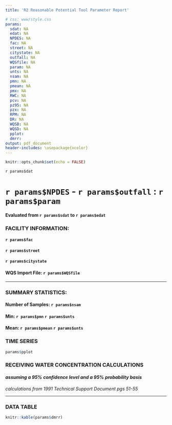 ```yaml
---
title: 'R2 Reasonable Potential Tool Parameter Report'

# css: www/style.css
params:
  sdat: NA
  edat: NA
  NPDES: NA
  fac: NA
  street: NA
  citystate: NA
  outfall: NA
  WQSfile: NA
  param: NA
  unts: NA
  nsam: NA
  pmn: NA
  pmean: NA
  pmx: NA
  RWC: NA
  pcv: NA
  pz95: NA
  pzx: NA
  RPM: NA
  DR: NA
  WQSB: NA
  WQSD: NA
  pplot:
  dmrr:
output: pdf_document
header-includes: \usepackage{xcolor}
---
```


```r
knitr::opts_chunk$set(echo = FALSE)
```

\definecolor{maxcolor}{RGB}{223,194,125}
\definecolor{sbcolor}{RGB}{191,129,45}
\definecolor{sdcolor}{RGB}{140,81,10}
\definecolor{rwccolor}{RGB}{84,48,5}

`r params$dat`

# **`r params$NPDES` - `r params$outfall` : `r params$param`**

#### Evaluated from `r params$sdat` to `r params$edat`


### **FACILITY INFORMATION: **  

#### `r params$fac`
#### `r params$street`
#### `r params$citystate`

#### WQS Import File: `r params$WQSfile`

***
### **SUMMARY STATISTICS:**
#### Number of Samples: `r params$nsam`
#### Min: `r params$pmn` `r params$unts`
#### Mean: `r params$pmean` `r params$unts`
#### \textcolor{maxcolor}{Max: `r params$pmx` `r params$unts`}
#### \textcolor{sbcolor}{WQS - SB: `r params$WQSB` `r params$unts`}
#### \textcolor{sdcolor}{WQS - SD: `r params$WQSD` `r params$unts`}
#### \textcolor{rwccolor}{RWC: `r params$RWC` `r params$unts`}


### **TIME SERIES**
```r
params$pplot
```

\newpage

### **RECEIVING WATER CONCENTRATION CALCULATIONS**
#### *assuming a 95% confidence level and a 95% probability basis*\
*calculations from 1991 Technical Support Document pgs 51-55*
\
\begin{align*}
Number of samples & = n\\
Maximum effluent concentration & = max\\
Dilution Ratio & = DR\\
Coefficient of Variation (CV) & = S_{n}/\mu or 0.6 when n \le 10\\
Z-statistic & = Z_{x}\\
RPM & = \displaystyle \frac{exp(Z_{95}\ln(1 + CV^{2})^{0.5} - 0.5\ln(1 + CV^{2}))}{exp(Z_{x}\ln(1 + CV^{2})^{0.5} - 0.5\ln(1 + CV^{2}))}\\
RWC & = maximum effluent concentration * RPM * Dilution Ratio\\
\\
n & = `r params$nsam`\\
max & = `r params$pmx`\\
DR & = `r params$DR`\\
CV & = `r params$pcv`\\
Z_{95} & = `r params$pz95`\\
Z_{x} & = `r params$pzx`\\
\\
RPM & = \displaystyle \frac{exp(`r params$pz95`\ln(1 + `r params$pcv`^{2})^{0.5} - 0.5\ln(1 + `r params$pcv`^{2}))}{exp(`r params$pzx`\ln(1 + `r params$pcv`^{2})^{0.5} - 0.5\ln(1 + `r params$pcv`^{2}))}\\
 & = `r params$RPM`\\
 \\
RWC & = `r params$pmx` * `r params$RPM` * `r params$DR`\\
 & = `r params$RWC`
\end{align*}

***

\newpage

### **DATA TABLE**
```r
knitr::kable(params$dmrr)
```